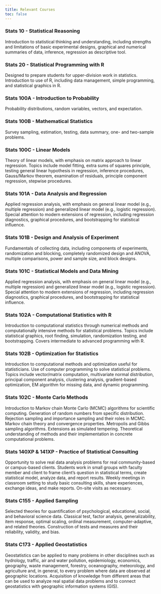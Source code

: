 ```yaml
---
title: Relevant Courses
toc: false
---
```


### Stats 10 - Statistical Reasoning

Introduction to statistical thinking and understanding, including strengths and limitations of basic experimental designs, graphical and numerical summaries of data, inference, regression as descriptive tool.

### Stats 20 - Statistical Programming with R

Designed to prepare students for upper-division work in statistics. Introduction to use of R, including data management, simple programming, and statistical graphics in R.

### Stats 100A - Introduction to Probability

Probability distributions, random variables, vectors, and expectation.

### Stats 100B - Mathematical Statistics

Survey sampling, estimation, testing, data summary, one- and two-sample problems.

### Stats 100C - Linear Models

Theory of linear models, with emphasis on matrix approach to linear regression. Topics include model fitting, extra sums of squares principle, testing general linear hypothesis in regression, inference procedures, Gauss/Markov theorem, examination of residuals, principle component regression, stepwise procedures.


### Stats 101A - Data Analysis and Regression

Applied regression analysis, with emphasis on general linear model (e.g., multiple regression) and generalized linear model (e.g., logistic regression). Special attention to modern extensions of regression, including regression diagnostics, graphical procedures, and bootstrapping for statistical influence. 

### Stats 101B - Design and Analysis of Experiment

Fundamentals of collecting data, including components of experiments, randomization and blocking, completely randomized design and ANOVA, multiple comparisons, power and sample size, and block designs.

### Stats 101C - Statistical Models and Data Mining

Applied regression analysis, with emphasis on general linear model (e.g., multiple regression) and generalized linear model (e.g., logistic regression). Special attention to modern extensions of regression, including regression diagnostics, graphical procedures, and bootstrapping for statistical influence.



### Stats 102A - Computational Statistics with R

Introduction to computational statistics through numerical methods and computationally intensive methods for statistical problems. Topics include statistical graphics, root finding, simulation, randomization testing, and bootstrapping. Covers intermediate to advanced programming with R.

### Stats 102B - Optimization for Statistics

Introduction to computational methods and optimization useful for statisticians. Use of computer programming to solve statistical problems. Topics include vector/matrix computation, multivariate normal distribution, principal component analysis, clustering analysis, gradient-based optimization, EM algorithm for missing data, and dynamic programming. 

### Stats 102C - Monte Carlo Methods

Introduction to Markov chain Monte Carlo (MCMC) algorithms for scientific computing. Generation of random numbers from specific distribution. Rejection sampling and importance sampling and their roles in MCMC. Markov chain theory and convergence properties. Metropolis and Gibbs sampling algorithms. Extensions as simulated tempering. Theoretical understanding of methods and their implementation in concrete computational problems.

### Stats 140XP & 141XP - Practice of Statistical Consulting

Opportunity to solve real data analysis problems for real community-based or campus-based clients. Students work in small groups with faculty member and client to frame client's question in statistical terms, create statistical model, analyze data, and report results. Weekly meetings in classroom setting to study basic consulting skills, share experiences, exchange ideas, and make reports. On-site visits as necessary.



### Stats C155 - Applied Sampling

Selected theories for quantification of psychological, educational, social, and behavioral science data. Classical test, factor analysis, generalizability, item response, optimal scaling, ordinal measurement, computer-adaptive, and related theories. Construction of tests and measures and their reliability, validity, and bias.

### Stats C173 - Applied Geostatistics

Geostatistics can be applied to many problems in other disciplines such as hydrology, traffic, air and water pollution, epidemiology, economics, geography, waste management, forestry, oceanography, meteorology, and agriculture and, in general, to every problem where data are observed at geographic locations. Acquisition of knowledge from different areas that can be used to analyze real spatial data problems and to connect geostatistics with geographic information systems (GIS).
